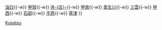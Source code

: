 {{鐵道路線
|模板名稱 = 草津線
|名稱 = [[File:JR logo (west).svg|25px|西日本旅客鐵道|link=西日本旅客鐵道]] [[草津線]] [[File:JRW kinki-C.svg|20px]]
|代表色 = #5A9934
|車站列表 = [[柘植站|柘植]]{{-w}} [[油日站|油日]]{{-w}} [[甲賀站|甲賀]]{{-w}} [[寺庄站 (日本)|寺-{庄}-]]{{-w}} [[甲南站|甲南]]{{-w}} [[貴生川站|貴生川]]{{-w}} [[三雲站|三雲]]{{-w}} [[甲西站|甲西]]{{-w}} [[石部站|石部]]{{-w}} [[手原站|手原]]{{-w}} [[草津站 (滋賀縣)|草津]]
}}<noinclude>
[[Category:西日本旅客鐵道路線模板|Kusatsu]]
</noinclude>